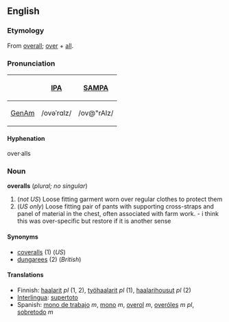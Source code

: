 ==English==
===Etymology===
From [[overall]]; [[over]] + [[all]].

===Pronunciation===
{| border=1 cellpadding=5
! !! [[w:IPA|IPA]] !! [[w:SAMPA|SAMPA]]
|-
! [[GenAm]]
| /ovəˈrɑlz/ || /ov@"rAlz/<!-- surely the syllables are "ovər" and "ɑlz"! -->
|}

====Hyphenation====
over·alls

===Noun===
'''overalls''' (''plural; no singular'')

#(''not US'') Loose fitting garment worn over regular clothes to protect them
#(''US only'') Loose fitting pair of pants with supporting cross-straps and panel of material in the chest, often associated with farm work. - i think this was over-specific but restore if it is another sense

====Synonyms====
*[[coveralls]] (1) (''US'')
*[[dungarees]] (2) (''British'')

====Translations====
*Finnish: [[haalarit]] ''pl'' (1, 2), [[työhaalarit]] ''pl'' (1), [[haalarihousut]] ''pl'' (2)
*[[Interlingua]]: [[supertoto]]
*Spanish: [[mono de trabajo]] ''m'', [[mono]] ''m'', [[overol]] ''m'', [[overóles]] ''m pl'', [[sobretodo]] ''m''<!-- isn't this the translation of the adjective "overall"? -->
